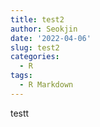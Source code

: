 ```yaml
---
title: test2
author: Seokjin
date: '2022-04-06'
slug: test2
categories:
  - R
tags:
  - R Markdown
---
```


testt